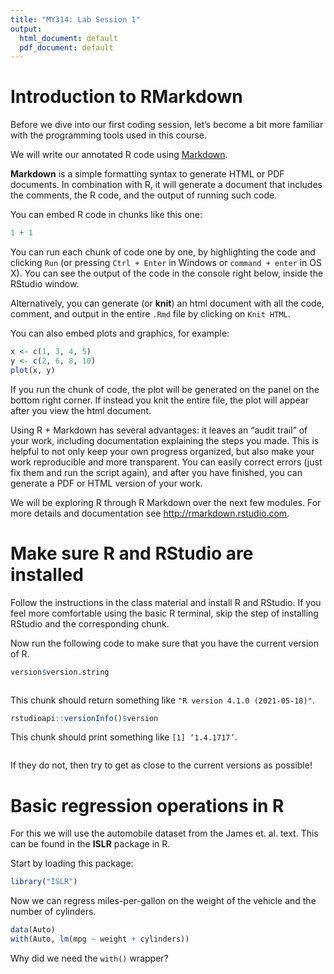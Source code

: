 ---
title: "MY314: Lab Session 1"
output:
  html_document: default
  pdf_document: default
---

# Introduction to RMarkdown

Before we dive into our first coding session, let's become a bit more familiar with the programming tools used in this course.

We will write our annotated R code using [Markdown](http://rmarkdown.rstudio.com).

__Markdown__ is a simple formatting syntax to generate HTML or PDF documents. In combination with R, it will generate a document that includes the comments, the R code, and the output of running such code.

You can embed R code in chunks like this one:

```{r}
1 + 1
```

You can run each chunk of code one by one, by highlighting the code and clicking `Run` (or pressing `Ctrl + Enter` in Windows or `command + enter` in OS X). You can see the output of the code in the console right below, inside the RStudio window.

Alternatively, you can generate (or __knit__) an html document with all the code, comment, and output in the entire `.Rmd` file by clicking on `Knit HTML`.

You can also embed plots and graphics, for example:

```{r}
x <- c(1, 3, 4, 5)
y <- c(2, 6, 8, 10)
plot(x, y)
```

If you run the chunk of code, the plot will be generated on the panel on the bottom right corner. If instead you knit the entire file, the plot will appear after you view the html document.

Using R + Markdown has several advantages: it leaves an "audit trail" of your work, including documentation explaining the steps you made. This is helpful to not only keep your own progress organized, but also make your work reproducible and more transparent. You can easily correct errors (just fix them and run the script again), and after you have finished, you can generate a PDF or HTML version of your work.

We will be exploring R through R Markdown over the next few modules. For more details and documentation see <http://rmarkdown.rstudio.com>.

# Make sure R and RStudio are installed

Follow the instructions in the class material and install R and RStudio. If you feel more comfortable using the basic R terminal, skip the step of installing RStudio and the corresponding chunk.

Now run the following code to make sure that you have the current version of R.

```{r}
version$version.string
```
```{r}

```

This chunk should return something like `"R version 4.1.0 (2021-05-18)"`.

```{r, eval=FALSE}
rstudioapi::versionInfo()$version
```

This chunk should print something like `[1] ‘1.4.1717’`.
```{r}

```

If they do not, then try to get as close to the current versions as possible!

# Basic regression operations in R

For this we will use the automobile dataset from the James et. al. text.  This can be found in the **ISLR** package in R.  

Start by loading this package:

```{r}
library("ISLR")
```

Now we can regress miles-per-gallon on the weight of the vehicle and the number of cylinders.

```{r}
data(Auto)
with(Auto, lm(mpg ~ weight + cylinders))
```

Why did we need the `with()` wrapper?

